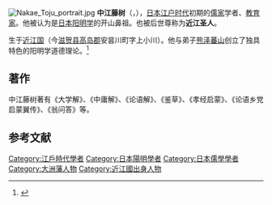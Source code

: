 [[File:Nakae_Toju_portrait.jpg|thumb]]
'''中江藤树'''（{{jpn|j=中江 藤樹|hg=なかえ とうじゅ|rm=Nakae Tōju}}，{{bd|1608年||1648年|}}），[[日本|日本]][[江户时代|江户时代]]初期的[[儒家|儒家]]学者、[[教育家|教育家]]。他被认为是[[日本阳明学|日本阳明学]]的开山鼻祖。也被后世尊称为'''近江圣人'''。

生于[[近江国|近江国]]（今[[滋贺县|滋贺县]][[高島郡_(滋賀縣)|高岛郡]]安昙川町字上小川）。他与弟子[[熊泽蕃山|熊泽蕃山]]创立了独具特色的阳明学道德理论。<ref>{{cite book |author1=第一学习社 |title=精选日本史B |publisher=第一学习社 |location=日本 |isbn=978-4-8040-5314-1 |page=114-115 |language=ja}}</ref>

==著作==
中江藤树著有《大学解》、《中庸解》、《论语解》、《鉴草》、《孝经启蒙》、《论语乡党启蒙翼传》、《翁问答》等。

== 参考文献 ==
{{reflist|2}}

{{Commonscat|Nakae Toju}}
{{Japan-academic-bio-stub}}
{{Authority control}}
[[Category:江戶時代學者|Category:江戶時代學者]]
[[Category:日本陽明學者|Category:日本陽明學者]]
[[Category:日本儒學學者|Category:日本儒學學者]]
[[Category:大洲藩人物|Category:大洲藩人物]]
[[Category:近江國出身人物|Category:近江國出身人物]]